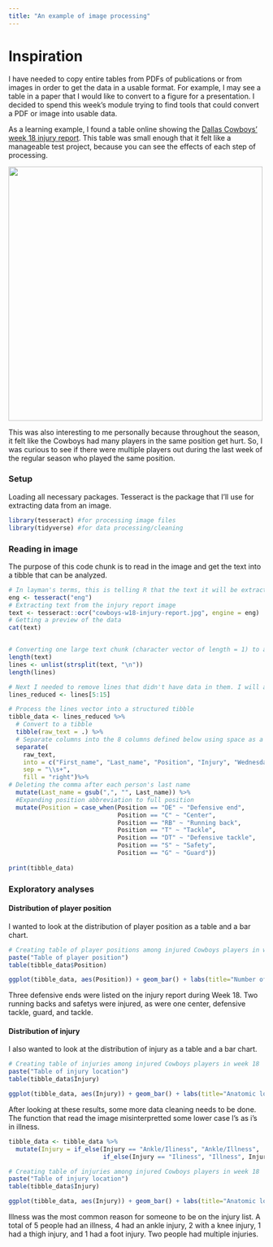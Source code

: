```yaml
---
title: "An example of image processing"
---
```



# Inspiration
I have needed to copy entire tables from PDFs of publications or from images in order to get the data in a usable format. For example, I may see a table in a paper that I would like to convert to a figure for a presentation. I decided to spend this week's module trying to find tools that could convert a PDF or image into usable data. 

As a learning example, I found a table online showing the [Dallas Cowboys' week 18 injury report](https://insidethestar.com/cowboys-vs-commanders-injury-report-whos-out-for-week-18). This table was small enough that it felt like a manageable test project, because you can see the effects of each step of processing. 

![](cowboys-w18-injury-report.jpg){width="500"}

This was also interesting to me personally because throughout the season, it felt like the Cowboys had many players in the same position get hurt. So, I was curious to see if there were multiple players out during the last week of the regular season who played the same position. 

### Setup

Loading all necessary packages. Tesseract is the package that I'll use for extracting data from an image.

```r
library(tesseract) #for processing image files
library(tidyverse) #for data processing/cleaning
```


### Reading in image
The purpose of this code chunk is to read in the image and get the text into a tibble that can be analyzed. 
```r
# In layman's terms, this is telling R that the text it will be extracting is in English
eng <- tesseract("eng")
# Extracting text from the injury report image
text <- tesseract::ocr("cowboys-w18-injury-report.jpg", engine = eng)
# Getting a preview of the data
cat(text)


# Converting one large text chunk (character vector of length = 1) to a vector where each line is its own element in the vector (length = 16), using "/n" as the separator
length(text)
lines <- unlist(strsplit(text, "\n"))
length(lines)

# Next I needed to remove lines that didn't have data in them. I will apply my own column headers in the next step
lines_reduced <- lines[5:15]

# Process the lines vector into a structured tibble
tibble_data <- lines_reduced %>%
  # Convert to a tibble
  tibble(raw_text = .) %>%
  # Separate columns into the 8 columns defined below using space as a separator
  separate(
    raw_text, 
    into = c("First_name", "Last_name", "Position", "Injury", "Wednesday_participation", "Thursday_participation", "Friday_participation", "Game_Status"), 
    sep = "\\s+", 
    fill = "right")%>%
# Deleting the comma after each person's last name
  mutate(Last_name = gsub(",", "", Last_name)) %>%
  #Expanding position abbreviation to full position
  mutate(Position = case_when(Position == "DE" ~ "Defensive end",
                              Position == "C" ~ "Center",
                              Position == "RB" ~ "Running back",
                              Position == "T" ~ "Tackle",
                              Position == "DT" ~ "Defensive tackle",
                              Position == "S" ~ "Safety",
                              Position == "G" ~ "Guard"))
  
print(tibble_data)

```

### Exploratory analyses
#### Distribution of player position
I wanted to look at the distribution of player position as a table and a bar chart.
```r
# Creating table of player positions among injured Cowboys players in week 18
paste("Table of player position")
table(tibble_data$Position)

ggplot(tibble_data, aes(Position)) + geom_bar() + labs(title="Number of injured Cowboys players per position - Week 18")
```
Three defensive ends were listed on the injury report during Week 18. Two running backs and safetys were injured, as were one center, defensive tackle, guard, and tackle.


#### Distribution of injury
I also wanted to look at the distribution of injury as a table and a bar chart.
```r
# Creating table of injuries among injured Cowboys players in week 18
paste("Table of injury location")
table(tibble_data$Injury)

ggplot(tibble_data, aes(Injury)) + geom_bar() + labs(title="Anatomic location of injuries among Cowboys players - Week 18")
```

After looking at these results, some more data cleaning needs to be done. The function that read the image misinterpretted some lower case l's as i's in illness. 

```r
tibble_data <- tibble_data %>%
  mutate(Injury = if_else(Injury == "Ankle/Iliness", "Ankle/Illness", 
                          if_else(Injury == "Iliness", "Illness", Injury)))

# Creating table of injuries among injured Cowboys players in week 18
paste("Table of injury location")
table(tibble_data$Injury)

ggplot(tibble_data, aes(Injury)) + geom_bar() + labs(title="Anatomic location of injuries among Cowboys players - Week 18")
```

Illness was the most common reason for someone to be on the injury list. A total of 5 people had an illness, 4 had an ankle injury, 2 with a knee injury, 1 had a thigh injury, and 1 had a foot injury. Two people had multiple injuries.